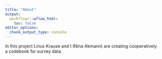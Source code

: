 ```yaml
---
title: "About"
output:
  workflowr::wflow_html:
    toc: false
editor_options:
  chunk_output_type: console
---
```


In this project Linus Krause and I (Nina Akmann) are creating cooperatively a codebook for survey data. 
